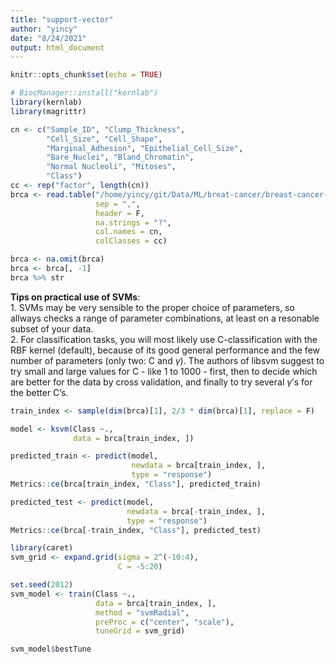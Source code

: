 ```yaml
---
title: "support-vector"
author: "yincy"
date: "8/24/2021"
output: html_document
---
```


```r
knitr::opts_chunk$set(echo = TRUE)
```

```r
# BiocManager::install("kernlab")
library(kernlab)
library(magrittr)

cn <- c("Sample_ID", "Clump_Thickness", 
        "Cell_Size", "Cell_Shape", 
        "Marginal_Adhesion", "Epithelial_Cell_Size", 
        "Bare_Nuclei", "Bland_Chromatin", 
        "Normal Nucleoli", "Mitoses", 
        "Class")
cc <- rep("factor", length(cn))
brca <- read.table("/home/yincy/git/Data/ML/breat-cancer/breast-cancer-wisconsin.data", 
                   sep = ",", 
                   header = F, 
                   na.strings = "?", 
                   col.names = cn, 
                   colClasses = cc)

brca <- na.omit(brca)
brca <- brca[, -1]
brca %>% str
```


**Tips on practical use of SVMs**:  
1. SVMs may be very sensible to the proper choice of parameters, so allways checks a range of parameter combinations, at least on a resonable subset of your data.  
2. For classification tasks, you will most likely use C-classification with the RBF kernel (default), because of its good general performance and the few number of parameters (only two: C and $\gamma$). The authors of libsvm suggest to try small and large values for C - like 1 to 1000 - first, then to decide which are better for the data by cross validation, and finally to try several $\gamma$'s for the better C's.  


```r
train_index <- sample(dim(brca)[1], 2/3 * dim(brca)[1], replace = F)

model <- ksvm(Class ~., 
              data = brca[train_index, ])

predicted_train <- predict(model, 
                           newdata = brca[train_index, ], 
                           type = "response")
Metrics::ce(brca[train_index, "Class"], predicted_train)

predicted_test <- predict(model, 
                          newdata = brca[-train_index, ], 
                          type = "response")
Metrics::ce(brca[-train_index, "Class"], predicted_test)
```

```r
library(caret)
svm_grid <- expand.grid(sigma = 2^(-10:4), 
                        C = -5:20)

set.seed(2012)
svm_model <- train(Class ~., 
                   data = brca[train_index, ], 
                   method = "svmRadial", 
                   preProc = c("center", "scale"), 
                   tuneGrid = svm_grid)

svm_model$bestTune
```





